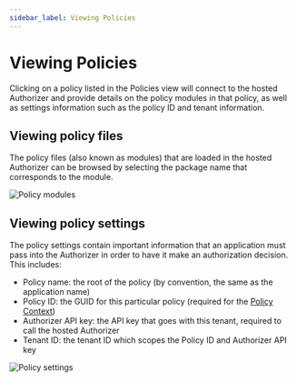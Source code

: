 ```yaml
---
sidebar_label: Viewing Policies
---
```


# Viewing Policies

Clicking on a policy listed in the Policies view will connect to the hosted Authorizer and 
provide details on the policy modules in that policy, as well as settings information 
such as the policy ID and tenant information.

## Viewing policy files 

The policy files (also known as modules) that are loaded in the hosted Authorizer can be browsed 
by selecting the package name that corresponds to the module.

![Policy modules](/peoplefinder-post.png)

## Viewing policy settings

The policy settings contain important information that an application must pass into the Authorizer 
in order to have it make an authorization decision.  This includes:
* Policy name: the root of the policy (by convention, the same as the application name)
* Policy ID: the GUID for this particular policy (required for the [Policy Context](/authorizer-guide/policy-context))
* Authorizer API key: the API key that goes with this tenant, required to call the hosted Authorizer 
* Tenant ID: the tenant ID which scopes the Policy ID and Authorizer API key

![Policy settings](/policy-settings.png)
